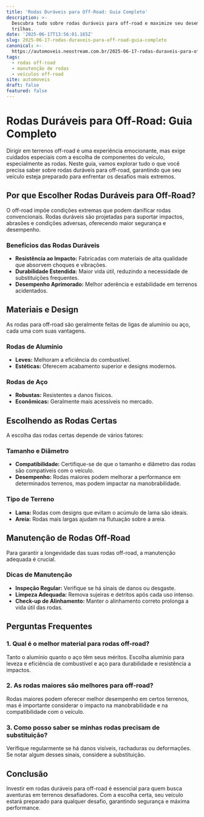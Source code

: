 ```yaml
---
title: 'Rodas Duráveis para Off-Road: Guia Completo'
description: >-
  Descubra tudo sobre rodas duráveis para off-road e maximize seu desempenho nas
  trilhas.
date: '2025-06-17T13:56:01.165Z'
slug: 2025-06-17-rodas-duraveis-para-off-road-guia-completo
canonical: >-
  https://automoveis.neostream.com.br/2025-06-17-rodas-duraveis-para-off-road-guia-completo
tags:
  - rodas off-road
  - manutenção de rodas
  - veículos off-road
site: automoveis
draft: false
featured: false
---
```


# Rodas Duráveis para Off-Road: Guia Completo

Dirigir em terrenos off-road é uma experiência emocionante, mas exige cuidados especiais com a escolha de componentes do veículo, especialmente as rodas. Neste guia, vamos explorar tudo o que você precisa saber sobre rodas duráveis para off-road, garantindo que seu veículo esteja preparado para enfrentar os desafios mais extremos.

## Por que Escolher Rodas Duráveis para Off-Road?

O off-road impõe condições extremas que podem danificar rodas convencionais. Rodas duráveis são projetadas para suportar impactos, abrasões e condições adversas, oferecendo maior segurança e desempenho.

### Benefícios das Rodas Duráveis

- **Resistência ao Impacto:** Fabricadas com materiais de alta qualidade que absorvem choques e vibrações.
- **Durabilidade Estendida:** Maior vida útil, reduzindo a necessidade de substituições frequentes.
- **Desempenho Aprimorado:** Melhor aderência e estabilidade em terrenos acidentados.

## Materiais e Design

As rodas para off-road são geralmente feitas de ligas de alumínio ou aço, cada uma com suas vantagens.

### Rodas de Alumínio
- **Leves:** Melhoram a eficiência do combustível.
- **Estéticas:** Oferecem acabamento superior e designs modernos.

### Rodas de Aço
- **Robustas:** Resistentes a danos físicos.
- **Econômicas:** Geralmente mais acessíveis no mercado.

## Escolhendo as Rodas Certas

A escolha das rodas certas depende de vários fatores:

### Tamanho e Diâmetro

- **Compatibilidade:** Certifique-se de que o tamanho e diâmetro das rodas são compatíveis com o veículo.
- **Desempenho:** Rodas maiores podem melhorar a performance em determinados terrenos, mas podem impactar na manobrabilidade.

### Tipo de Terreno
- **Lama:** Rodas com designs que evitam o acúmulo de lama são ideais.
- **Areia:** Rodas mais largas ajudam na flutuação sobre a areia.

## Manutenção de Rodas Off-Road

Para garantir a longevidade das suas rodas off-road, a manutenção adequada é crucial.

### Dicas de Manutenção

- **Inspeção Regular:** Verifique se há sinais de danos ou desgaste.
- **Limpeza Adequada:** Remova sujeiras e detritos após cada uso intenso.
- **Check-up de Alinhamento:** Manter o alinhamento correto prolonga a vida útil das rodas.

## Perguntas Frequentes

### 1. Qual é o melhor material para rodas off-road?

Tanto o alumínio quanto o aço têm seus méritos. Escolha alumínio para leveza e eficiência de combustível e aço para durabilidade e resistência a impactos.

### 2. As rodas maiores são melhores para off-road?

Rodas maiores podem oferecer melhor desempenho em certos terrenos, mas é importante considerar o impacto na manobrabilidade e na compatibilidade com o veículo.

### 3. Como posso saber se minhas rodas precisam de substituição?

Verifique regularmente se há danos visíveis, rachaduras ou deformações. Se notar algum desses sinais, considere a substituição.

## Conclusão

Investir em rodas duráveis para off-road é essencial para quem busca aventuras em terrenos desafiadores. Com a escolha certa, seu veículo estará preparado para qualquer desafio, garantindo segurança e máxima performance.
